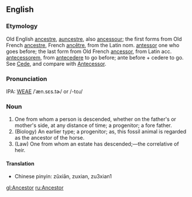 ==English==
===Etymology===
Old English [[ancestre]], [[auncestre]], also  [[ancessour]]; the first forms from Old French [[ancestre]], French [[ancêtre]], from the Latin nom. [[antessor]] one who goes before; the last form  from Old French [[ancessor]], from Latin acc. [[antecessorem]], from [[antecedere]] to go before; ante before + cedere to go.  See [[Cede]], and compare with [[Antecessor]].

===Pronunciation===
IPA: [[WEAE]] /ˈæn.sɛs.tɚ/ or /-toɹ/

===Noun===
# One from whom a person is descended, whether on the  father's or mother's side, at any distance of time; a progenitor; a fore father.
# (Biology) An earlier type; a progenitor; as, this fossil animal is regarded as the ancestor of the horse.
# (Law) One from whom an estate has descended;&mdash;the correlative of heir.
<!-- material copied from Webster's Revised Unabridged Dictionary (1913) -->

==== Translation ==== 
* Chinese pinyin: zŭxiān, zuxian, zu3xian1

[[gl:Ancestor]]
[[ru:Ancestor]]